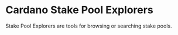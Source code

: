 # Cardano Stake Pool Explorers

Stake Pool Explorers are tools for browsing or searching stake pools. 

